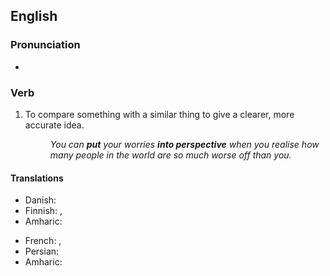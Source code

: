 ==English==

===Pronunciation===
* {{audio|en|En-au-put something into perspective.ogg|Audio (AU)}}

===Verb===
{{en-verb|put<,,put> something into perspective}}

# {{lb|en|idiomatic}} To compare something with a similar thing to give a clearer, more accurate idea.
#: ''You can '''put''' your worries '''into perspective''' when you realise how many people in the world are so much worse off than you.''

====Translations====
{{trans-top|to compare with something similar}}
* Danish: {{t|da|perspektivere}}
* Finnish: {{t+|fi|suhteuttaa}}, {{t|fi|[[asettaa]] [[mittasuhteisiin]]}}
* Amharic: {{t|am|ማነፃፀር}}
{{trans-mid}}
* French: {{t|fr|mettre en perspective}}, {{t|fr|remettre en perspective}}
* Persian: {{t|fa|به چیزی واقع بینانه نگاه کردن|sc=fa-Arab}}
* Amharic: {{t|am|አንፃራዊ}}
{{trans-bottom}}